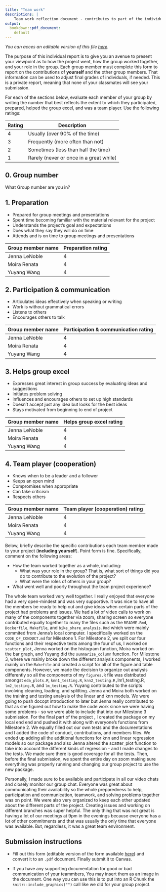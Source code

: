 ```yaml
---
title: "Team work"
descriptions: |
    Team work reflection document - contributes to part of the individual team work grade.
output:
  bookdown::pdf_document:
    default
---
```


*You can acces an editable version of this file [here](https://github.com/UBC-DSCI/dsci-310-student/blob/main/team-work.Rmd).*

The purpose of this individual report
is to give you an avenue to present your viewpoint
as to how the project went,
how the group worked together,
and your role in the group.
Each group member must complete this form
to report on the contributions of **yourself** and the other group members.
That information can be used to adjust final grades of individuals,
if needed.
This is a private report,
meaning that none of your classmates will see your submission.

For each of the sections below,
evaluate each member of your group by writing the number
that best reflects the extent to which they participated,
prepared, helped the group excel, and was a team player.
Use the following ratings:

| Rating | Description                             |
|--------|-----------------------------------------|
| 4      | Usually (over 90% of the time)          |
| 3      | Frequently (more often than not)        |
| 2      | Sometimes (less than half the time)     |
| 1      | Rarely (never or once in a great while) |

## 0. Group number

What Group number are you in?

## 1. Preparation

- Prepared for group meetings and presentations
- Spent time becoming familiar with the material relevant for the project
- Understands the project's goal and expectations
- Does what they say they will do on time
- Attends and is on time to group meetings and presentations

| Group member name | Preparation rating |
|-------------------|--------------------|
|    Jenna LeNoble  |        4           |
|    Moira Renata   |        4           |
|    Yuyang Wang    |        4           |

## 2. Participation & communication

- Articulates ideas effectively when speaking or writing
- Work is without grammatical errors
- Listens to others
- Encourages others to talk

| Group member name | Participation & communication rating |
|-------------------|--------------------------------------|
|    Jenna LeNoble  |        4                             |
|    Moira Renata   |        4                             |
|    Yuyang Wang    |        4                             |

## 3. Helps group excel

- Expresses great interest in group success by evaluating ideas and suggestions
- Initiates problem solving
- Influences and encourages others to set up high standards
- Doesn't accept just any idea but looks for the best ideas
- Stays motivated from beginning to end of project

| Group member name | Helps group excel rating |
|-------------------|--------------------------|
|    Jenna LeNoble  |        4                 |
|    Moira Renata   |        4                 |
|    Yuyang Wang    |        4                 |

## 4. Team player (cooperation)

- Knows when to be a leader and a follower
- Keeps an open mind
- Compromises when appropriate
- Can take criticism
- Respects others

| Group member name | Team player (cooperation) rating |
|-------------------|----------------------------------|
|    Jenna LeNoble  |        4                         |
|    Moira Renata   |        4                         |
|    Yuyang Wang    |        4                         |
Below,
briefly describe the specific contributions each team member
made to your project (**including yourself**).
Point form is fine.
Specifically,
comment on the following areas:

- How the team worked together as a whole, including:
    - What was your role in the group?
      That is, what sort of things did you do to contribute to the evolution of the project?
    - What were the roles of others in your group?
- What went well and poorly throughout the team project experience?

The whole team worked very well together. I really enjoyed that everyone had a very open-mindest and was very supportive. It was nice to have all the members be ready to help out and give ideas when certain parts of the project had problems and issues. We had a lot of video calls to work on many of the components together via zoom, sharing screen so everyone contributed equally together to many the files such as the `README.Rmd`, `Dockerfile`, `Makefile`, and `bike_share_analysis.Rmd` which were mainly commited from Jenna's local computer. I specifically worked on the `CODE_OF_CONDUCT.md` for Milestone 1. For Milestone 2, we split our four functions and their respective tests among the four of us, I worked on `scatter_plot`, Jenna worked on the histogram function, Moira worked on the bar graph, and Yuyang did the `summarize_column` function. For Milestone 3, where we mainly broke down the different analysis components, I worked mainly on the `Makefile` and created a script for all of the figure and table components. However, we made the decision to organize out analysis differently so all the components of my `figures.R` file was distributed amongst `eda_plots.R`, `knn1_testing.R`, `knn2_testing.R, `lm1_testing.R`, lm2_testing.R`, and `lm_testing.R`. Yuyang contributed to the scripts involving cleaning, loading, and splitting. Jenna and Moira both worked on the training and testing analysis of the linear and knn models. We were going to push docopt introduction to later but Jenna really contributed to that as she figured out how to make the code work since we were having some problems - so we were able to include that into our Milestone 3 submission. For the final part of the project , I created the package on my local end end and pushed it with along with everyone's functions from Milestone 2. We equally filled out our own tests and the documentations and I added the code of conduct, contributions, and members files. We ended up adding all the additional functions for knn and linear regression models so our package and also Jenna altered the scatter_plot function to take into account the different kinds of regression - and I made changes to the tests. We made sure there is good coverage for all the tests. Then, before the final submission, we spent the entire day on zoom making sure everything was properly running and changing our group project to use the new package. 

Personally, I made sure to be available and participate in all our video chats and closely monitor our group chat. Everyone was great about communicating their availability so the whole preparedness to help, participation and communication, teamwork, and solving problems together was on point. We were also very organized to keep each other updated about the different parts of the project. Creating issues and working on different branches was super helpful. The only thing that was not great is having a lot of our meetings at 9pm in the evenings because everyone has a lot of other commitments and that was usually the only time that everyone was available. But, regardless, it was a great team environment. 


## Submission instructions

- Fill out this form
  (editable version of the form available [here](https://github.com/UBC-DSCI/dsci-310-student/blob/main/team-work.Rmd))
  and convert it to an `.pdf` document.
  Finally submit it to Canvas.

- If you have any supporting documentation for good or bad communication of your teammbers,
  You may insert them as an image in the document.
  One way you can use this is to put into an R Chunk the `knitr::include_graphics("")` call like we did for your group project.
